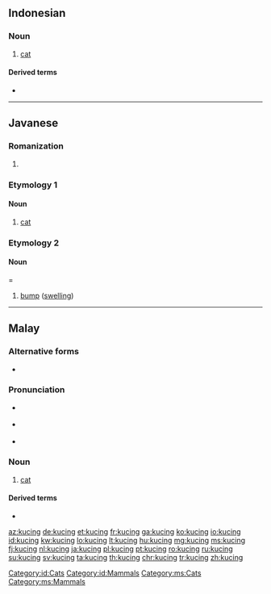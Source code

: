 ==Indonesian==
{{wikipedia|lang=id}}

===Noun===
{{id-noun}}

# [[cat]] {{gloss|domestic species}}

====Derived terms====
* {{l|id|kucing liar}}

[[Category:id:Cats]]
[[Category:id:Mammals]]

----

==Javanese==

=== Romanization ===
{{jv-rom}}

# {{jv-romanization of|ꦏꦸꦕꦶꦁ}}

=== Etymology 1 ===
==== Noun ====
{{jv-noun|j=ꦏꦸꦕꦶꦁ}}

# [[cat]]

=== Etymology 2 ===

==== Noun =====
{{jv-noun|j=ꦏꦸꦕꦶꦁ}}

# [[bump]] ([[swelling]])

----

==Malay==
{{wikipedia|lang=ms}}

===Alternative forms===
* {{l|ms|kuching}}

===Pronunciation===
* {{a|Johor-Selangor}} {{IPA|/kut͡ʃeŋ/|lang=ms}}
* {{a|Riau-Lingga}} {{IPA|/kut͡ʃɪŋ/|lang=ms}}
* {{rhymes|ut͡ʃeŋ|t͡ʃeŋ|eŋ|lang=ms}}

===Noun===
{{ms-noun|j=کوچيڠ}}

# [[cat]] {{gloss|domestic species}}

====Derived terms====
* {{l|ms|kucing liar}}

[[Category:ms:Cats]]
[[Category:ms:Mammals]]

[[az:kucing]]
[[de:kucing]]
[[et:kucing]]
[[fr:kucing]]
[[ga:kucing]]
[[ko:kucing]]
[[io:kucing]]
[[id:kucing]]
[[kw:kucing]]
[[lo:kucing]]
[[lt:kucing]]
[[hu:kucing]]
[[mg:kucing]]
[[ms:kucing]]
[[fj:kucing]]
[[nl:kucing]]
[[ja:kucing]]
[[pl:kucing]]
[[pt:kucing]]
[[ro:kucing]]
[[ru:kucing]]
[[su:kucing]]
[[sv:kucing]]
[[ta:kucing]]
[[th:kucing]]
[[chr:kucing]]
[[tr:kucing]]
[[zh:kucing]]